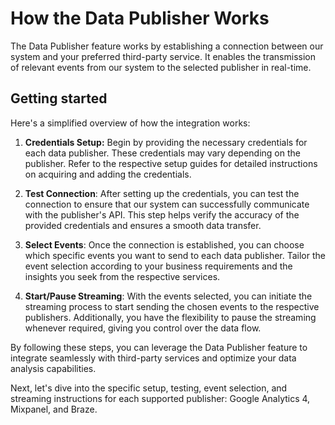 # How the Data Publisher Works

The Data Publisher feature works by establishing a connection between our system and your preferred third-party service. It enables the transmission of relevant events from our system to the selected publisher in real-time.


## Getting started
Here's a simplified overview of how the integration works:

1. **Credentials Setup:** Begin by providing the necessary credentials for each data publisher. These credentials may vary depending on the publisher. Refer to the respective setup guides for detailed instructions on acquiring and adding the credentials.

2. **Test Connection**: After setting up the credentials, you can test the connection to ensure that our system can successfully communicate with the publisher's API. This step helps verify the accuracy of the provided credentials and ensures a smooth data transfer.

3. **Select Events**: Once the connection is established, you can choose which specific events you want to send to each data publisher. Tailor the event selection according to your business requirements and the insights you seek from the respective services.

4. **Start/Pause Streaming**: With the events selected, you can initiate the streaming process to start sending the chosen events to the respective publishers. Additionally, you have the flexibility to pause the streaming whenever required, giving you control over the data flow.

By following these steps, you can leverage the Data Publisher feature to integrate seamlessly with third-party services and optimize your data analysis capabilities.

Next, let's dive into the specific setup, testing, event selection, and streaming instructions for each supported publisher: Google Analytics 4, Mixpanel, and Braze.